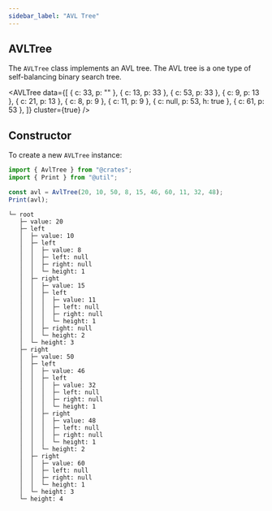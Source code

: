```yaml
---
sidebar_label: "AVL Tree"
---
```



## AVLTree

The `AVLTree` class implements an AVL tree. The AVL tree is a one type of
self-balancing binary search tree.

<AVLTree
	data={[
		{ c: 33, p: "" },
		{ c: 13, p: 33 },
		{ c: 53, p: 33 },
		{ c: 9, p: 13 },
		{ c: 21, p: 13 },
		{ c: 8, p: 9 },
		{ c: 11, p: 9 },
		{ c: null, p: 53, h: true },
		{ c: 61, p: 53 },
	]}
	cluster={true}
/>

## Constructor

To create a new `AVLTree` instance:

```javascript
import { AvlTree } from "@crates";
import { Print } from "@util";

const avl = AvlTree(20, 10, 50, 8, 15, 46, 60, 11, 32, 48);
Print(avl);
```

```terminal
└─ root
   ├─ value: 20
   ├─ left
   │  ├─ value: 10
   │  ├─ left
   │  │  ├─ value: 8
   │  │  ├─ left: null
   │  │  ├─ right: null
   │  │  └─ height: 1
   │  ├─ right
   │  │  ├─ value: 15
   │  │  ├─ left
   │  │  │  ├─ value: 11
   │  │  │  ├─ left: null
   │  │  │  ├─ right: null
   │  │  │  └─ height: 1
   │  │  ├─ right: null
   │  │  └─ height: 2
   │  └─ height: 3
   ├─ right
   │  ├─ value: 50
   │  ├─ left
   │  │  ├─ value: 46
   │  │  ├─ left
   │  │  │  ├─ value: 32
   │  │  │  ├─ left: null
   │  │  │  ├─ right: null
   │  │  │  └─ height: 1
   │  │  ├─ right
   │  │  │  ├─ value: 48
   │  │  │  ├─ left: null
   │  │  │  ├─ right: null
   │  │  │  └─ height: 1
   │  │  └─ height: 2
   │  ├─ right
   │  │  ├─ value: 60
   │  │  ├─ left: null
   │  │  ├─ right: null
   │  │  └─ height: 1
   │  └─ height: 3
   └─ height: 4
```
